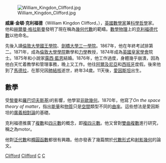 [[File:William_Kingdon_Clifford.jpg|thumb]]

'''威廉·金頓·克利福德'''（William Kingdon Clifford，{{bd|1845年|5月4日|1879年|3月3日|catIdx=Clifford}}），[[英國|英國]][[數學家|數學家]]兼[[科學哲學|科學哲學]]家。他和[[赫爾曼·格拉斯曼|赫爾曼·格拉斯曼]]發明了現在稱為[[幾何代數|幾何代數]]的範疇。[[數學物理|數學物理]]上的[[克利福德代數|克利福德代數]]以他命名。

先後入讀[[倫敦大學國王學院|倫敦大學國王學院]]、[[劍橋大學三一學院|劍橋大學三一學院]]。1867年，他在年終考試排第二。1871年，成為[[倫敦大學學院|倫敦大學學院]]數學和[[力學|力學]]教授，1874年成為[[英國皇家學會|英國皇家學會]]院士。1875年和小說家[[露西·藍恩|露西·藍恩]]結婚。1876年，他工作過度，身體幾乎崩潰，因為他白天忙着教學和管理事務，晚上又工作。他往[[阿尔及利亚|阿爾及尼亞]]和[[西班牙|西班牙]]度假。後來他到了[[馬德拉|馬德拉]]，在那兒因[[肺結核|肺結核]]逝世，終年34歲。11天後，[[愛因斯坦|愛因斯坦]]出生。

==數學==
受[[黎曼|黎曼]]和[[羅巴切夫斯基|羅巴切夫斯基]])的影響，他學習[[非歐幾何|非歐幾何]]。1870年，他寫了''On the space theory of matter''，指出[[能量|能量]]和[[物質|物質]]只是[[空間|空間]]類型不同的[[曲率|曲率]]。這些想法是愛因斯坦的[[廣義相對論|廣義相對論]]的基礎。

克利福德推廣了[[复数_(数学)|複數]]和[[四元數|四元數]]的概念，即[[複四元數|複四元數]]。他又曾對[[雙曲複數|雙曲複數]]進行研究，稱之為motor。

他對[[泛代數|泛代數]]和[[橢圓函數|橢圓函數]]都很有興趣。他亦發表了幾篇關於[[代數形式|代數形式]]和[[射影幾何|射影幾何]]的論文。

{{宗教哲学}}

{{Authority control}}
[[Category:英国数学家|Clifford]]
[[Category:19世纪数学家|Clifford]]
[[Category:倫敦國王學院校友|C]]
[[Category:劍橋大學三一學院校友|C]]